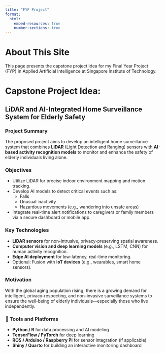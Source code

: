 ```yaml
---
title: "FYP Project"
format: 
  html:
    embed-resources: true
    number-sections: true
---
```


# About This Site

This page presents the capstone project idea for my Final Year Project (FYP) in Applied Artificial Intelligence at Singapore Institute of Technology.

# Capstone Project Idea:
## **LiDAR and AI-Integrated Home Surveillance System for Elderly Safety**

### Project Summary

The proposed project aims to develop an intelligent home surveillance system that combines **LiDAR** (Light Detection and Ranging) sensors with **AI-based activity recognition models** to monitor and enhance the safety of elderly individuals living alone.

### Objectives

- Utilize LiDAR for precise indoor environment mapping and motion tracking.
- Develop AI models to detect critical events such as:
  - Falls
  - Unusual inactivity
  - Hazardous movements (e.g., wandering into unsafe areas)
- Integrate real-time alert notifications to caregivers or family members via a secure dashboard or mobile app.

### Key Technologies

- **LiDAR sensors** for non-intrusive, privacy-preserving spatial awareness.
- **Computer vision and deep learning models** (e.g., LSTM, CNN) for human activity recognition.
- **Edge AI deployment** for low-latency, real-time monitoring.
- Optional: Fusion with **IoT devices** (e.g., wearables, smart home sensors).

### Motivation

With the global aging population rising, there is a growing demand for intelligent, privacy-respecting, and non-invasive surveillance systems to ensure the well-being of elderly individuals—especially those who live independently.

### 🔧 Tools and Platforms

- **Python / R** for data processing and AI modeling
- **TensorFlow / PyTorch** for deep learning
- **ROS / Arduino / Raspberry Pi** for sensor integration (if applicable)
- **Shiny / Quarto** for building an interactive monitoring dashboard

